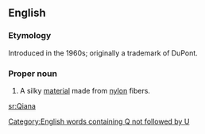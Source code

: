 ==English==

===Etymology===
Introduced in the 1960s; originally a trademark of DuPont.

===Proper noun===
{{en-proper noun}} 

# A silky [[material]] made from [[nylon]] fibers.

[[Category:English words containing Q not followed by U]]

[[sr:Qiana]]